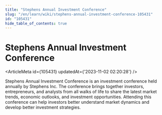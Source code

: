 ```yaml
---
title: "Stephens Annual Investment Conference"
slug: "/en/learn/wiki/stephens-annual-investment-conference-105431"
id: "105431"
hide_table_of_contents: true
---
```



# Stephens Annual Investment Conference

<ArticleMeta id={105431} updatedAt={'2023-11-02 02:20:28'} />
<div className='border-solid border-b border-t-0 my-4 border-[var(--ifm-color-gray-300)]' />

Stephens Annual Investment Conference is an investment conference held annually by Stephens Inc. The conference brings together investors, entrepreneurs, and analysts from all walks of life to share the latest market trends, economic outlooks, and investment opportunities. Attending this conference can help investors better understand market dynamics and develop better investment strategies.
